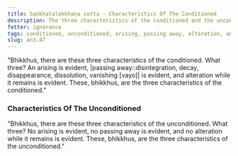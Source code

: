 ```yaml
---
title: Saṅkhatalakkhaṇa sutta - Characteristics Of The Conditioned
description: The three characteristics of the conditioned and the unconditioned.
fetter: ignorance
tags: conditioned, unconditioned, arising, passing away, alteration, an, an3
slug: an3.47
---
```


"Bhikkhus, there are these three characteristics of the conditioned. What three? An arising is evident, \|passing away::disintegration, decay, disappearance, dissolution, vanishing [vayo]| is evident, and alteration while it remains is evident. These, bhikkhus, are the three characteristics of the conditioned."

### Characteristics Of The Unconditioned

"Bhikkhus, there are these three characteristics of the unconditioned. What three? No arising is evident, no passing away is evident, and no alteration while it remains is evident. These, bhikkhus, are the three characteristics of the unconditioned."